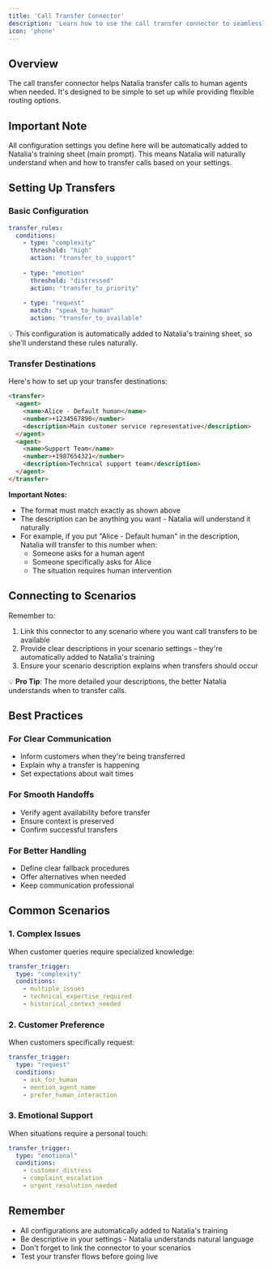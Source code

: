 ```yaml
---
title: 'Call Transfer Connector'
description: 'Learn how to use the call transfer connector to seamlessly hand over conversations to human agents'
icon: 'phone'
---
```


## Overview

The call transfer connector helps Natalia transfer calls to human agents when needed. It's designed to be simple to set up while providing flexible routing options.

## Important Note

All configuration settings you define here will be automatically added to Natalia's training sheet (main prompt). This means Natalia will naturally understand when and how to transfer calls based on your settings.

## Setting Up Transfers

### Basic Configuration

```yaml
transfer_rules:
  conditions:
    - type: "complexity"
      threshold: "high"
      action: "transfer_to_support"
    
    - type: "emotion"
      threshold: "distressed"
      action: "transfer_to_priority"
    
    - type: "request"
      match: "speak_to_human"
      action: "transfer_to_available"
```

💡 This configuration is automatically added to Natalia's training sheet, so she'll understand these rules naturally.

### Transfer Destinations

Here's how to set up your transfer destinations:

```html
<transfer>
  <agent>
    <name>Alice - Default human</name>
    <number>+1234567890</number>
    <description>Main customer service representative</description>
  </agent>
  <agent>
    <name>Support Team</name>
    <number>+1987654321</number>
    <description>Technical support team</description>
  </agent>
</transfer>
```

**Important Notes:**
- The format must match exactly as shown above
- The description can be anything you want - Natalia will understand it naturally
- For example, if you put "Alice - Default human" in the description, Natalia will transfer to this number when:
  - Someone asks for a human agent
  - Someone specifically asks for Alice
  - The situation requires human intervention

## Connecting to Scenarios

Remember to:
1. Link this connector to any scenario where you want call transfers to be available
2. Provide clear descriptions in your scenario settings - they're automatically added to Natalia's training
3. Ensure your scenario description explains when transfers should occur

💡 **Pro Tip**: The more detailed your descriptions, the better Natalia understands when to transfer calls.

## Best Practices

### For Clear Communication
- Inform customers when they're being transferred
- Explain why a transfer is happening
- Set expectations about wait times

### For Smooth Handoffs
- Verify agent availability before transfer
- Ensure context is preserved
- Confirm successful transfers

### For Better Handling
- Define clear fallback procedures
- Offer alternatives when needed
- Keep communication professional

## Common Scenarios

### 1. Complex Issues
When customer queries require specialized knowledge:
```yaml
transfer_trigger:
  type: "complexity"
  conditions:
    - multiple_issues
    - technical_expertise_required
    - historical_context_needed
```

### 2. Customer Preference
When customers specifically request:
```yaml
transfer_trigger:
  type: "request"
  conditions:
    - ask_for_human
    - mention_agent_name
    - prefer_human_interaction
```

### 3. Emotional Support
When situations require a personal touch:
```yaml
transfer_trigger:
  type: "emotional"
  conditions:
    - customer_distress
    - complaint_escalation
    - urgent_resolution_needed
```

## Remember

- All configurations are automatically added to Natalia's training
- Be descriptive in your settings - Natalia understands natural language
- Don't forget to link the connector to your scenarios
- Test your transfer flows before going live
